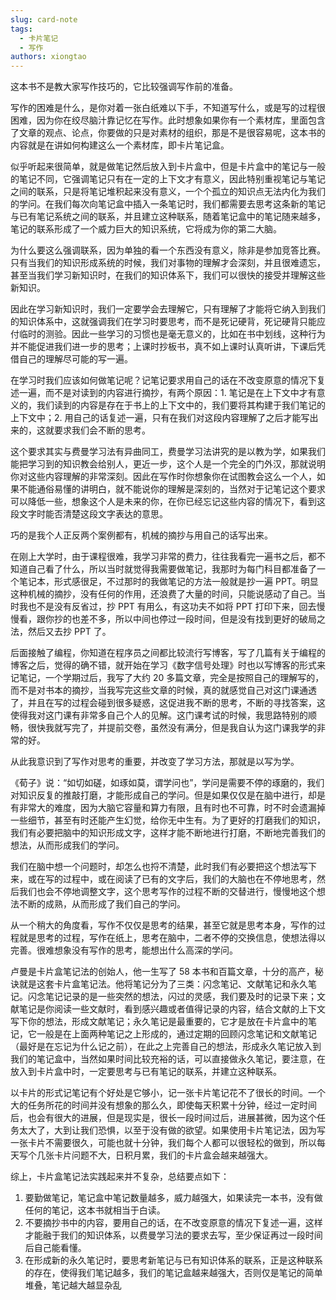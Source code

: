 ```yaml
---
slug: card-note
tags:
  - 卡片笔记
  - 写作
authors: xiongtao
---
```


这本书不是教大家写作技巧的，它比较强调写作前的准备。

写作的困难是什么，是你对着一张白纸难以下手，不知道写什么，或是写的过程很困难，因为你在绞尽脑汁靠记忆在写作。此时想象如果你有一个素材库，里面包含了文章的观点、论点，你要做的只是对素材的组织，那是不是很容易呢，这本书的内容就是在讲如何构建这么一个素材库，即卡片笔记盒。

<!--truncate-->

似乎听起来很简单，就是做笔记然后放入到卡片盒中，但是卡片盒中的笔记与一般的笔记不同，它强调笔记只有在一定的上下文才有意义，因此特别重视笔记与笔记之间的联系，只是将笔记堆积起来没有意义，一个个孤立的知识点无法内化为我们的学问。在我们每次向笔记盒中插入一条笔记时，我们都需要去思考这条新的笔记与已有笔记系统之间的联系，并且建立这种联系，随着笔记盒中的笔记随来越多，笔记的联系形成了一个威力巨大的知识系统，它将成为你的第二大脑。

为什么要这么强调联系，因为单独的看一个东西没有意义，除非是参加竞答比赛。只有当我们的知识形成系统的时候，我们对事物的理解才会深刻，并且很难遗忘，甚至当我们学习新知识时，在我们的知识体系下，我们可以很快的接受并理解这些新知识。

因此在学习新知识时，我们一定要学会去理解它，只有理解了才能将它纳入到我们的知识体系中，这就强调我们在学习时要思考，而不是死记硬背，死记硬背只能应付临时的测验。因此一些学习的习惯也是毫无意义的，比如在书中划线，这种行为并不能促进我们进一步的思考；上课时抄板书，真不如上课时认真听讲，下课后凭借自己的理解尽可能的写一遍。

在学习时我们应该如何做笔记呢？记笔记要求用自己的话在不改变原意的情况下复述一遍，而不是对读到的内容进行摘抄，有两个原因：1. 笔记是在上下文中才有意义的，我们读到的内容是存在于书上的上下文中的，我们要将其构建于我们笔记的上下文中；2. 用自己的话复述一遍，只有在我们对这段内容理解了之后才能写出来的，这就要求我们会不断的思考。

这个要求其实与费曼学习法有异曲同工，费曼学习法讲究的是以教为学，如果我们能把学习到的知识教会给别人，更近一步，这个人是一个完全的门外汉，那就说明你对这些内容理解的非常深刻。因此在写作时你想象你在试图教会这么一个人，如果不能通俗易懂的讲明白，就不能说你的理解是深刻的，当然对于记笔记这个要求可以降低一些，想象这个人是未来的你，在你已经忘记这些内容的情况下，看到这段文字时能否清楚这段文字表达的意思。

巧的是我个人正反两个案例都有，机械的摘抄与用自己的话写出来。

在刚上大学时，由于课程很难，我学习非常的费力，往往我看完一遍书之后，都不知道自己看了什么，所以当时就觉得我需要做笔记，我那时为每门科目都准备了一个笔记本，形式感很足，不过那时的我做笔记的方法一般就是抄一遍 PPT。明显这种机械的摘抄，没有任何的作用，还浪费了大量的时间，只能说感动了自己。当时我也不是没有反省过，抄 PPT 有用么，有这功夫不如将 PPT 打印下来，回去慢慢看，跟你抄的也差不多，所以中间也停过一段时间，但是没有找到更好的破局之法，然后又去抄 PPT 了。

后面接触了编程，你知道在程序员之间都比较流行写博客，写了几篇有关于编程的博客之后，觉得的确不错，就开始在学习《数字信号处理》时也以写博客的形式来记笔记，一个学期过后，我写了大约 20 多篇文章，完全是按照自己的理解写的，而不是对书本的摘抄，当我写完这些文章的时候，真的就感觉自己对这门课通透了，并且在写的过程会碰到很多疑惑，这促进我不断的思考，不断的寻找答案，这使得我对这门课有非常多自己个人的见解。这门课考试的时候，我思路特别的顺畅，很快我就写完了，并提前交卷，虽然没有满分，但是我自认为这门课我学的非常的好。

从此我意识到了写作对思考的重要，并改变了学习方法，那就是以写为学。

《荀子》说：“如切如磋，如琢如莫，谓学问也”，学问是需要不停的琢磨的，我们对知识反复的推敲打磨，才能形成自己的学问。但是如果仅仅是在脑中进行，却是有非常大的难度，因为大脑它容量和算力有限，且有时也不可靠，时不时会遗漏掉一些细节，甚至有时还能产生幻觉，给你无中生有。为了更好的打磨我们的知识，我们有必要把脑中的知识形成文字，这样才能不断地进行打磨，不断地完善我们的想法，从而形成我们的学问。

我们在脑中想一个问题时，却怎么也捋不清楚，此时我们有必要把这个想法写下来，或在写的过程中，或在阅读了已有的文字后，我们的大脑也在不停地思考，然后我们也会不停地调整文字，这个思考写作的过程不断的交替进行，慢慢地这个想法不断的成熟，从而形成了我们自己的学问。

从一个稍大的角度看，写作不仅仅是思考的结果，甚至它就是思考本身，写作的过程就是思考的过程，写作在纸上，思考在脑中，二者不停的交换信息，使想法得以完善。很难想象没有写作的思考，能想出什么高深的学问。

卢曼是卡片盒笔记法的创始人，他一生写了 58 本书和百篇文章，十分的高产，秘诀就是这套卡片盒笔记法。他将笔记分为了三类：闪念笔记、文献笔记和永久笔记。闪念笔记记录的是一些突然的想法，闪过的灵感，我们要及时的记录下来；文献笔记是你阅读一些文献时，看到感兴趣或者值得记录的内容，结合文献的上下文写下你的想法，形成文献笔记；永久笔记是最重要的，它才是放在卡片盒中的笔记，它一般是在上面两种笔记之上形成的，通过定期的回顾闪念笔记和文献笔记（最好是在忘记为什么记之前），在此之上完善自己的想法，形成永久笔记放入到我们的笔记盒中，当然如果时间比较充裕的话，可以直接做永久笔记，要注意，在放入到卡片盒中时，一定要思考与已有笔记的联系，并建立这种联系。

以卡片的形式记笔记有个好处是它够小，记一张卡片笔记花不了很长的时间。一个大的任务所花的时间并没有想象的那么久，即使每天积累十分钟，经过一定时间后，也会有很大的进展，但是现实是，很长一段时间过后，进展甚微，因为这个任务太大了，大到让我们恐惧，以至于没有做的欲望。如果使用卡片笔记法，因为写一张卡片不需要很久，可能也就十分钟，我们每个人都可以很轻松的做到，所以每天写个几张卡片问题不大，日积月累，我们的卡片盒会越来越强大。

综上，卡片盒笔记法实践起来并不复杂，总结要点如下：

1. 要勤做笔记，笔记盒中笔记数量越多，威力越强大，如果读完一本书，没有做任何的笔记，这本书就相当于白读。
2. 不要摘抄书中的内容，要用自己的话，在不改变原意的情况下复述一遍，这样才能融于我们的知识体系，以费曼学习法的要求去写，至少保证再过一段时间后自己能看懂。
3. 在形成新的永久笔记时，要思考新笔记与已有知识体系的联系，正是这种联系的存在，使得我们笔记越多，我们的笔记盒越来越强大，否则仅是笔记的简单堆叠，笔记越大越显杂乱








